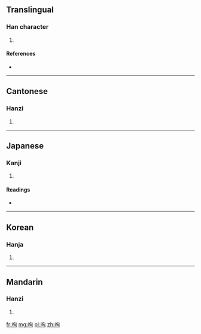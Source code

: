 ==Translingual==

===Han character===
{{Han char|rn=30|rad=口|as=06|sn=9|four=6702<sub>0</sub>|canj=口心山大 (RPUK)}}

# {{defn|Han|sort=口06}}

====References====
* {{Han ref|kx=0189.010|dkj=03589|dj=0408.080|hdz=10620.050|uh=54C5|ud=21701|bh=CE46|bd=52806}}

----

==Cantonese==

===Hanzi===
{{yue-hanzi|jyut=|y=hung1}}

# {{defn|Cantonese|sort=口06}}

----

==Japanese==

===Kanji===
{{ja-kanji|grade=|rs=口06}}

# {{defn|Japanese|sort=口06}}

====Readings====
* {{ja-readings|on=[[こう]] (kō), [[く]] (ku), [[きょう]] (kyō)|kun=[[わめく]] (wameku)}}

----

==Korean==

===Hanja===
{{ko-hanja|hangeul=흉|rv=hyung|mr=hyung}}

# {{defn|Korean|sort=口06}}

----

==Mandarin==

===Hanzi===
{{cmn-hanzi|pin=[[duō]] ([[duo1]]), [[xiōng]] ([[xiong1]])|wg=to<sup>1</sup>, hsiung<sup>1</sup>}}

# {{defn|Mandarin|sort=口06}}

[[fr:哅]]
[[mg:哅]]
[[pl:哅]]
[[zh:哅]]
